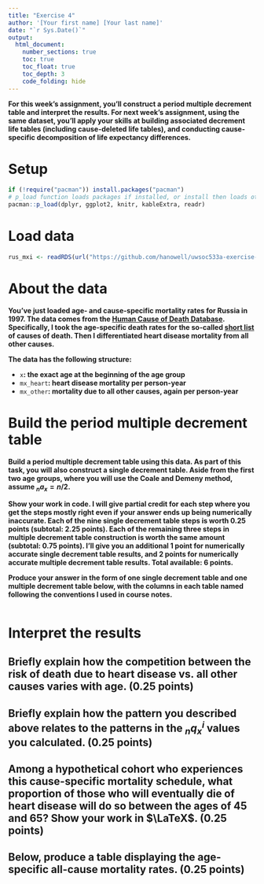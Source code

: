 ```yaml
---
title: "Exercise 4"
author: '[Your first name] [Your last name]'
date: "`r Sys.Date()`"
output:
  html_document:
    number_sections: true
    toc: true
    toc_float: true
    toc_depth: 3
    code_folding: hide
---
```


**For this week's assignment, you'll construct a period multiple decrement table and interpret the results. For next week's assignment, using the same dataset, you'll apply your skills at building associated decrement life tables (including cause-deleted life tables), and conducting cause-specific decomposition of life expectancy differences.**

# Setup {.unnumbered}

```r
if (!require("pacman")) install.packages("pacman")
# p_load function loads packages if installed, or install then loads otherwise
pacman::p_load(dplyr, ggplot2, knitr, kableExtra, readr)
```

# Load data {.unnumbered}

```r
rus_mxi <- readRDS(url("https://github.com/hanowell/uwsoc533a-exercise-05/blob/main/data/rus_mxi.rds?raw=true"))
```

# About the data {.unnumbered}

**You've just loaded age- and cause-specific mortality rates for Russia in 1997. The data comes from the [Human Cause of Death Database](https://www.causesofdeath.org/cgi-bin/country.php?country=RUS). Specifically, I took the age-specific death rates for the so-called [short list](https://www.causesofdeath.org/docs/short_list.pdf) of causes of death. Then I differentiated heart disease mortality from all other causes.**

**The data has the following structure:**

* `x`**: the exact age at the beginning of the age group**
* `mx_heart`**: heart disease mortality per person-year**
* `mx_other`**: mortality due to all other causes, again per person-year**

# Build the period multiple decrement table

**Build a period multiple decrement table using this data. As part of this task, you will also construct a single decrement table. Aside from the first two age groups, where you will use the Coale and Demeny method, assume ${}_{n}a_x = n/2$.**

**Show your work in code. I will give partial credit for each step where you get the steps mostly right even if your answer ends up being numerically inaccurate. Each of the nine single decrement table steps is worth 0.25 points (subtotal: 2.25 points). Each of the remaining three steps in multiple decrement table construction is worth the same amount (subtotal: 0.75 points). I'll give you an additional 1 point for numerically accurate single decrement table results, and 2 points for numerically accurate multiple decrement table results. Total available: 6 points.**

**Produce your answer in the form of one single decrement table and one multiple decrement table below, with the columns in each table named following the conventions I used in course notes.**

```r

```

# Interpret the results

## Briefly explain how the competition between the risk of death due to heart disease vs. all other causes varies with age. (0.25 points)

## Briefly explain how the pattern you described above relates to the patterns in the ${}_{n}q_x^i$ values you calculated. (0.25 points)

## Among a hypothetical cohort who experiences this cause-specific mortality schedule, what proportion of those who will eventually die of heart disease will do so between the ages of 45 and 65? Show your work in $\LaTeX$. (0.25 points)

## Below, produce a table displaying the age-specific all-cause mortality rates. (0.25 points)
